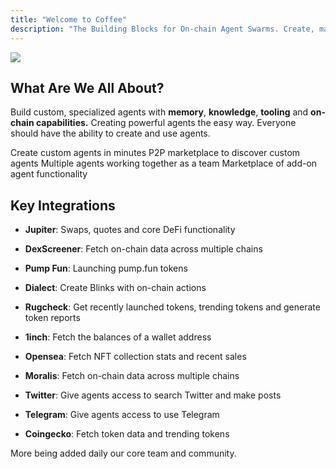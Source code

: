 ```yaml
---
title: "Welcome to Coffee"
description: "The Building Blocks for On-chain Agent Swarms. Create, manage, and interact with on-chain agents through our no-code builder and App Store of Agents featuring a marketplace to buy and sell agents, plugins, and more. "
---
```


![](/imgdocs.png)

## What Are We All About?

Build custom, specialized agents with **memory**, **knowledge**, **tooling** and **on-chain capabilities.** Creating powerful agents the easy way. Everyone should have the ability to create and use agents.

<CardGroup cols={2}>
  <Card title="No-code Agent Builder">
    Create custom agents in minutes
  </Card>

  <Card title="Agent Marketplace">
    P2P marketplace to discover custom agents
  </Card>

  <Card title="Agent Swarm Infra">
    Multiple agents working together as a team
  </Card>

  <Card title="Plugin Ecosystem">
    Marketplace of add-on agent functionality&#x20;
  </Card>
</CardGroup>

## Key Integrations

* **Jupiter**: Swaps, quotes and core DeFi functionality

* **DexScreener**: Fetch on-chain data across multiple chains

* **Pump Fun**: Launching pump.fun tokens

* **Dialect**: Create Blinks with on-chain actions

* **Rugcheck**: Get recently launched tokens, trending tokens and generate token reports

* **1inch**: Fetch the balances of a wallet address

* **Opensea**: Fetch NFT collection stats and recent sales

* **Moralis**: Fetch on-chain data across multiple chains

* **Twitter**: Give agents access to search Twitter and make posts

* **Telegram**: Give agents access to use Telegram

* **Coingecko**: Fetch token data and trending tokens

More being added daily our core team and community.